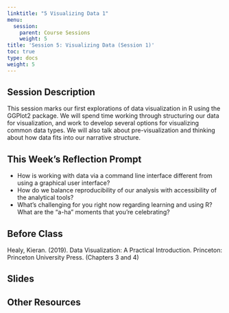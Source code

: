 ```yaml
---
linktitle: "5 Visualizing Data 1"
menu:
  session:
    parent: Course Sessions
    weight: 5
title: 'Session 5: Visualizing Data (Session 1)'
toc: true
type: docs
weight: 5
---
```


## Session Description

This session marks our first explorations of data visualization in R using the GGPlot2 package. We will spend time working through structuring our data for visualization, and work to develop several options for visualizing common data types. We will also talk about pre-visualization and thinking about how data fits into our narrative structure.

## This Week's Reflection Prompt

- How is working with data via a command line interface different from using a graphical user interface?
- How do we balance reproducibility of our analysis with accessibility of the analytical tools?
- What's challenging for you right now regarding learning and using R? What are the "a-ha" moments that you're celebrating?

## Before Class

Healy, Kieran. (2019). Data Visualization: A Practical Introduction. Princeton: Princeton University Press. (Chapters 3 and 4)

## Slides

## Other Resources
